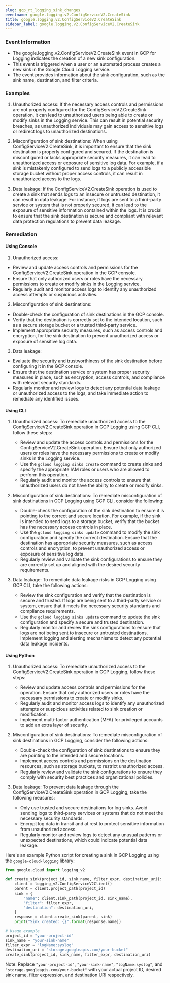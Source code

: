 ```yaml
--- 
slug: gcp_rt_logging_sink_changes
eventname: google.logging.v2.ConfigServiceV2.CreateSink
title: google.logging.v2.ConfigServiceV2.CreateSink
sidebar_label: google.logging.v2.ConfigServiceV2.CreateSink
---
```

                       
### Event Information

- The google.logging.v2.ConfigServiceV2.CreateSink event in GCP for Logging indicates the creation of a new sink configuration.
- This event is triggered when a user or an automated process creates a new sink in the Google Cloud Logging service.
- The event provides information about the sink configuration, such as the sink name, destination, and filter criteria.


### Examples

1. Unauthorized access: If the necessary access controls and permissions are not properly configured for the ConfigServiceV2.CreateSink operation, it can lead to unauthorized users being able to create or modify sinks in the Logging service. This can result in potential security breaches, as unauthorized individuals may gain access to sensitive logs or redirect logs to unauthorized destinations.

2. Misconfiguration of sink destinations: When using ConfigServiceV2.CreateSink, it is important to ensure that the sink destination is properly configured and secured. If the destination is misconfigured or lacks appropriate security measures, it can lead to unauthorized access or exposure of sensitive log data. For example, if a sink is mistakenly configured to send logs to a publicly accessible storage bucket without proper access controls, it can result in unauthorized access to the logs.

3. Data leakage: If the ConfigServiceV2.CreateSink operation is used to create a sink that sends logs to an insecure or untrusted destination, it can result in data leakage. For instance, if logs are sent to a third-party service or system that is not properly secured, it can lead to the exposure of sensitive information contained within the logs. It is crucial to ensure that the sink destination is secure and compliant with relevant data protection regulations to prevent data leakage.

### Remediation

#### Using Console

1. Unauthorized access:
- Review and update access controls and permissions for the ConfigServiceV2.CreateSink operation in the GCP console.
- Ensure that only authorized users or roles have the necessary permissions to create or modify sinks in the Logging service.
- Regularly audit and monitor access logs to identify any unauthorized access attempts or suspicious activities.

2. Misconfiguration of sink destinations:
- Double-check the configuration of sink destinations in the GCP console.
- Verify that the destination is correctly set to the intended location, such as a secure storage bucket or a trusted third-party service.
- Implement appropriate security measures, such as access controls and encryption, for the sink destination to prevent unauthorized access or exposure of sensitive log data.

3. Data leakage:
- Evaluate the security and trustworthiness of the sink destination before configuring it in the GCP console.
- Ensure that the destination service or system has proper security measures in place, such as encryption, access controls, and compliance with relevant security standards.
- Regularly monitor and review logs to detect any potential data leakage or unauthorized access to the logs, and take immediate action to remediate any identified issues.

#### Using CLI

1. Unauthorized access: To remediate unauthorized access to the ConfigServiceV2.CreateSink operation in GCP Logging using GCP CLI, follow these steps:
   - Review and update the access controls and permissions for the ConfigServiceV2.CreateSink operation. Ensure that only authorized users or roles have the necessary permissions to create or modify sinks in the Logging service.
   - Use the `gcloud logging sinks create` command to create sinks and specify the appropriate IAM roles or users who are allowed to perform this operation.
   - Regularly audit and monitor the access controls to ensure that unauthorized users do not have the ability to create or modify sinks.

2. Misconfiguration of sink destinations: To remediate misconfiguration of sink destinations in GCP Logging using GCP CLI, consider the following:
   - Double-check the configuration of the sink destination to ensure it is pointing to the correct and secure location. For example, if the sink is intended to send logs to a storage bucket, verify that the bucket has the necessary access controls in place.
   - Use the `gcloud logging sinks update` command to modify the sink configuration and specify the correct destination. Ensure that the destination has appropriate security measures, such as access controls and encryption, to prevent unauthorized access or exposure of sensitive log data.
   - Regularly review and validate the sink configurations to ensure they are correctly set up and aligned with the desired security requirements.

3. Data leakage: To remediate data leakage risks in GCP Logging using GCP CLI, take the following actions:
   - Review the sink configuration and verify that the destination is secure and trusted. If logs are being sent to a third-party service or system, ensure that it meets the necessary security standards and compliance requirements.
   - Use the `gcloud logging sinks update` command to update the sink configuration and specify a secure and trusted destination.
   - Regularly monitor and review the sink configurations to ensure that logs are not being sent to insecure or untrusted destinations. Implement logging and alerting mechanisms to detect any potential data leakage incidents.

#### Using Python

1. Unauthorized access: To remediate unauthorized access to the ConfigServiceV2.CreateSink operation in GCP Logging, follow these steps:
   - Review and update access controls and permissions for the operation. Ensure that only authorized users or roles have the necessary permissions to create or modify sinks.
   - Regularly audit and monitor access logs to identify any unauthorized attempts or suspicious activities related to sink creation or modification.
   - Implement multi-factor authentication (MFA) for privileged accounts to add an extra layer of security.

2. Misconfiguration of sink destinations: To remediate misconfiguration of sink destinations in GCP Logging, consider the following actions:
   - Double-check the configuration of sink destinations to ensure they are pointing to the intended and secure locations.
   - Implement access controls and permissions on the destination resources, such as storage buckets, to restrict unauthorized access.
   - Regularly review and validate the sink configurations to ensure they comply with security best practices and organizational policies.

3. Data leakage: To prevent data leakage through the ConfigServiceV2.CreateSink operation in GCP Logging, take the following measures:
   - Only use trusted and secure destinations for log sinks. Avoid sending logs to third-party services or systems that do not meet the necessary security standards.
   - Encrypt log data in transit and at rest to protect sensitive information from unauthorized access.
   - Regularly monitor and review logs to detect any unusual patterns or unexpected destinations, which could indicate potential data leakage.

Here's an example Python script for creating a sink in GCP Logging using the `google-cloud-logging` library:

```python
from google.cloud import logging_v2

def create_sink(project_id, sink_name, filter_expr, destination_uri):
    client = logging_v2.ConfigServiceV2Client()
    parent = client.project_path(project_id)
    sink = {
        "name": client.sink_path(project_id, sink_name),
        "filter": filter_expr,
        "destination": destination_uri,
    }
    response = client.create_sink(parent, sink)
    print("Sink created: {}".format(response.name))

# Usage example
project_id = "your-project-id"
sink_name = "your-sink-name"
filter_expr = "logName:syslog"
destination_uri = "storage.googleapis.com/your-bucket"
create_sink(project_id, sink_name, filter_expr, destination_uri)
```

Note: Replace `"your-project-id"`, `"your-sink-name"`, `"logName:syslog"`, and `"storage.googleapis.com/your-bucket"` with your actual project ID, desired sink name, filter expression, and destination URI respectively.


 